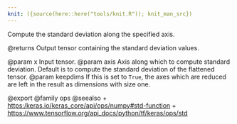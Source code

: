 ```yaml
---
knit: ({source(here::here("tools/knit.R")); knit_man_src})
---
```

Compute the standard deviation along the specified axis.

@returns
    Output tensor containing the standard deviation values.

@param x Input tensor.
@param axis Axis along which to compute standard deviation.
    Default is to compute the standard deviation of the
    flattened tensor.
@param keepdims If this is set to `True`, the axes which are reduced are left
    in the result as dimensions with size one.

@export
@family ops
@seealso
+ <https:/keras.io/keras_core/api/ops/numpy#std-function>
+ <https://www.tensorflow.org/api_docs/python/tf/keras/ops/std>
